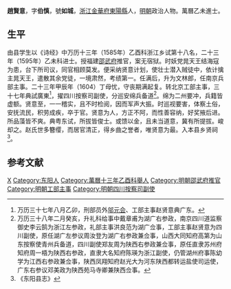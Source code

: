 '''趙賢意'''，字'''伯慎'''，號'''如城'''，[[浙江|浙江]][[金華府|金華府]][[東陽縣|東陽縣]]人，[[明朝|明朝]]政治人物。萬曆乙未進士。

==生平==
由县学生以《诗经》中万历十三年（1585年）乙酉科浙江乡试第十八名，二十三年（1595年）乙未科进士。授福建[[邵武府|邵武府]]推官，案无宿狱。时妖党晁天王结海寇为患，台下所司议，同官相顾莫发。便采纳贤意计划，使壮士潜入贼徒中，依计擒主晁天王，遣散其余党徒，一境肃然，考绩第一。任满后，升为文林郎，任南京兵部主事。二十三年甲辰年（1604）丁母忧，守丧期满起复。转北京工部主事，三十七年典試廣東<ref>万历三十七年八月乙卯，刑部员外[[邬元会|邬元会]]、工部主事赵贤意典广东。</ref>，擢四川按察司副使，分巡安绵兵备道<ref>万历三十八年二月癸亥，升礼科给事中戴章甫为湖广右参政，南京四川道监察御史李云鹄为浙江左参政，礼部主事洪良范为湖广佥事，工部主事赵贤意为四川副使，原任湖广左参议周汝登为湖广右参政兼佥事，山西大同知府高第为山东按察使青州兵备道，四川副使郑友周为陕西右参政兼佥事，原任直隶苏州府知府周一梧为陕西右参政，直隶大名知府陈瑛为浙江副使，仍管湖州府事陈幼学为江西右参政兼佥事，陕西凤翔知府赵光大为河东陕西都转运盐使司运使，广东右参议邓美政为陕西苑马寺卿兼陕西佥事。</ref>。绵为二州要冲，兵籍皆虚额。贤意至，一一稽实，且不时检阅，因而军声大振。时巡视要害，体察土俗，安抚流民，积劳成疾，卒于官。贤意为人，方正不阿，而性善容纳，好奖掖后进。所品藻皆不爽。典粤东试，所拔皆俊士。或馈以金，且未当道意，冀有所提拔。峻却之。赵氏世多簪缨，而居官清正，得乡曲之誉者，唯贤意为最。入本县乡贤祠<ref>《东阳县志》</ref>。

==参考文献==
{{Reflist}}

{{萬曆二十三年乙未科殿試金榜}}

{{Authority control}}

{{DEFAULTSORT:Zhao趙}}
[[Category:趙姓|X]]
[[Category:东阳人|Category:东阳人]]
[[Category:萬曆十三年乙酉科舉人|Category:萬曆十三年乙酉科舉人]]
[[Category:明朝邵武府推官|Category:明朝邵武府推官]]
[[Category:明朝工部主事|Category:明朝工部主事]]
[[Category:明朝四川按察司副使|Category:明朝四川按察司副使]]


{{明朝人物小作品}}